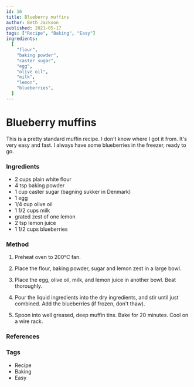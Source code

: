```yaml
---
id: 16
title: Blueberry muffins
author: Beth Jackson
published: 2021-05-17
tags: ["Recipe", "Baking", "Easy"]
ingredients:
  [
    "flour",
    "baking powder",
    "caster sugar",
    "egg",
    "olive oil",
    "milk",
    "lemon",
    "blueberries",
  ]
---
```


# Blueberry muffins

This is a pretty standard muffin recipe. I don't know where I got it from. It's very easy and fast. I always have some blueberries in the freezer, ready to go.

### Ingredients

- 2 cups plain white flour
- 4 tsp baking powder
- 1 cup caster sugar (bagning sukker in Denmark)
- 1 egg
- 1/4 cup olive oil
- 1 1/2 cups milk
- grated zest of one lemon
- 2 tsp lemon juice
- 1 1/2 cups blueberries

### Method

1. Preheat oven to 200°C fan.

2. Place the flour, baking powder, sugar and lemon zest in a large bowl.

3. Place the egg, olive oil, milk, and lemon juice in another bowl. Beat thoroughly.

4. Pour the liquid ingredients into the dry ingredients, and stir until just combined. Add the blueberries (if frozen, don't thaw).

5. Spoon into well greased, deep muffin tins. Bake for 20 minutes. Cool on a wire rack.

### References

### Tags

- Recipe
- Baking
- Easy
